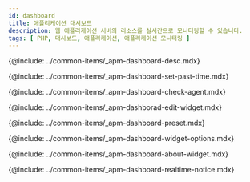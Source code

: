 ```yaml
---
id: dashboard
title: 애플리케이션 대시보드
description: 웹 애플리케이션 서버의 리소스를 실시간으로 모니터링할 수 있습니다.
tags: [ PHP, 대시보드, 애플리케이션, 애플리케이션 모니터링 ]
---
```


<!-- 애플리케이션 대시보드 소개-->
{@include: ../common-items/_apm-dashboard-desc.mdx}

<!-- 과거 데이터 조회하기-->
{@include: ../common-items/_apm-dashboard-set-past-time.mdx}

<!-- 에이전트 확인하기-->
{@include: ../common-items/_apm-dashboard-check-agent.mdx}

<!-- 위젯 편집하기-->
{@include: ../common-items/_apm-dashborad-edit-widget.mdx}

<!-- 프리셋-->
{@include: ../common-items/_apm-dashboard-preset.mdx}

<!-- 위젯 옵션 이용하기-->
{@include: ../common-items/_apm-dashboard-widget-options.mdx}

<!-- 위젯 알아보기-->
{@include: ../common-items/_apm-dashboard-about-widget.mdx} 

<!-- 실시간 알림 확인하기-->
{@include: ../common-items/_apm-dashboard-realtime-notice.mdx}